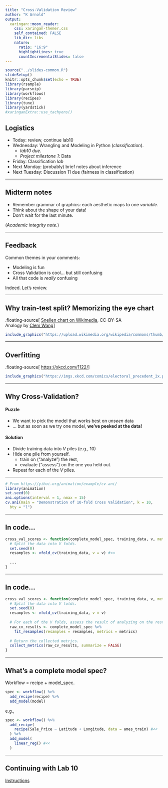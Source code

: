 ```yaml
---
title: "Cross-Validation Review"
author: "K Arnold"
output:
  xaringan::moon_reader:
    css: xaringan-themer.css
    self_contained: FALSE
    lib_dir: libs
    nature:
      ratio: "16:9"
      highlightLines: true
      countIncrementalSlides: false
---
```


```r
source("../slides-common.R")
slideSetup()
knitr::opts_chunk$set(echo = TRUE)
library(rsample)
library(parsnip)
library(workflows)
library(recipes)
library(tune)
library(yardstick)
#xaringanExtra::use_tachyons()
```

## Logistics

* Today: review, continue lab10
* Wednesday: Wrangling and Modeling in Python (*classification*).
  * *lab10 due*.
  * *Project milestone 1*: Data
* Friday: Classification *lab*
* Next Monday: (probably) brief notes about inference
* Next Tuesday: Discussion 11 due (fairness in classification)

---

## Midterm notes

* Remember grammar of graphics: each aesthetic maps to one *variable*.
* Think about the shape of your data!
* Don't wait for the last minute.

(*Academic integrity note.*)

---

## Feedback

Common themes in your comments:

* Modeling is fun
* Cross Validation is cool... but still confusing
* All that code is *really* confusing

Indeed. Let's review.

---

## Why train-test split? Memorizing the eye chart

.floating-source[
[Snellen chart on Wikimedia](https://commons.wikimedia.org/wiki/File:Snellen_chart.svg), CC-BY-SA  
Analogy by [Clem Wang](https://www.linkedin.com/pulse/metaphor-over-fitting-machine-learning-clem-wang)
]

```r
include_graphics("https://upload.wikimedia.org/wikipedia/commons/thumb/9/9f/Snellen_chart.svg/1000px-Snellen_chart.svg.png")
```

---

## Overfitting

.floating-source[
<https://xkcd.com/1122/>
]

```r
include_graphics("https://imgs.xkcd.com/comics/electoral_precedent_2x.png")
```

---

## Why Cross-Validation?

#### Puzzle

* We want to pick the model that works best on *unseen* data
* ... but as soon as we try one model, **we've peeked at the data!**

#### Solution

* Divide training data into *V* piles (e.g., 10)
* Hide one pile from yourself.
  * train on ("analyze") the rest,
  * evaluate ("assess") on the one you held out.
* Repeat for each of the *V* piles.

---

```r
# From https://yihui.org/animation/example/cv-ani/
library(animation)
set.seed(0)
ani.options(interval = 1, nmax = 15)
cv.ani(main = "Demonstration of 10-fold Cross Validation", k = 10,
  bty = "l")
```

---

## In code...

```r
cross_val_scores <- function(complete_model_spec, training_data, v, metrics = metric_set(mae)) {
  # Split the data into V folds.
  set.seed(0)
  resamples <- vfold_cv(training_data, v = v) #<<
  
  ...
}
```

---

## In code...

```r
cross_val_scores <- function(complete_model_spec, training_data, v, metrics = metric_set(mae)) {
  # Split the data into V folds.
  set.seed(0)
  resamples <- vfold_cv(training_data, v = v)
  
  # For each of the V folds, assess the result of analyzing on the rest.
  raw_cv_results <- complete_model_spec %>% 
    fit_resamples(resamples = resamples, metrics = metrics)
  
  # Return the collected metrics.
  collect_metrics(raw_cv_results, summarize = FALSE)
}
```

---

## What's a complete model spec?

Workflow = recipe + model\_spec.

```r
spec <- workflow() %>% 
  add_recipe(recipe) %>% 
  add_model(model)
```

e.g.,

```r
spec <- workflow() %>% 
  add_recipe(
    recipe(Sale_Price ~ Latitude + Longitude, data = ames_train) #<<
  ) %>% 
  add_model(
    linear_reg() #<<
  )
```

---

## Continuing with Lab 10

[Instructions](../../lab/lab10/lab10-tuning-inst.html)
